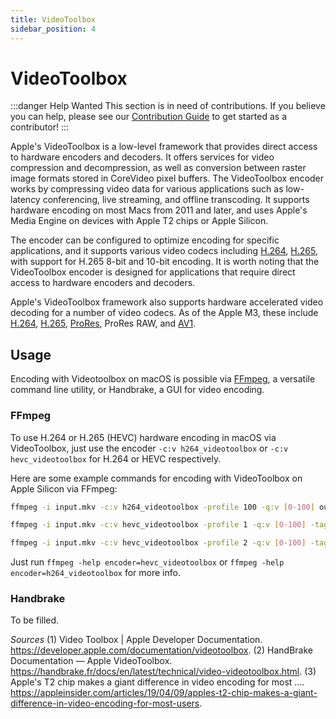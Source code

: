 ```yaml
---
title: VideoToolbox
sidebar_position: 4
---
```


# VideoToolbox

:::danger Help Wanted
This section is in need of contributions. If you believe you can help, please see our [Contribution Guide](../contribution-guide.mdx) to get started as a contributor!
:::

Apple's VideoToolbox is a low-level framework that provides direct access to hardware encoders and decoders. It offers services for video compression and decompression, as well as conversion between raster image formats stored in CoreVideo pixel buffers. The VideoToolbox encoder works by compressing video data for various applications such as low-latency conferencing, live streaming, and offline transcoding. It supports hardware encoding on most Macs from 2011 and later, and uses Apple's Media Engine on devices with Apple T2 chips or Apple Silicon.

The encoder can be configured to optimize encoding for specific applications, and it supports various video codecs including [H.264](../video/AVC.mdx), [H.265](../video/HEVC.mdx), with support for H.265 8-bit and 10-bit encoding. It is worth noting that the VideoToolbox encoder is designed for applications that require direct access to hardware encoders and decoders.

Apple's VideoToolbox framework also supports hardware accelerated video decoding for a number of video codecs. As of the Apple M3, these include [H.264](../video/AVC.mdx), [H.265](../video/HEVC.mdx), [ProRes](../video/prores.mdx), ProRes RAW, and [AV1](../video/AV1.mdx).

## Usage

Encoding with Videotoolbox on macOS is possible via [FFmpeg](../utilities/ffmpeg.mdx), a versatile command line utility, or Handbrake, a GUI for video encoding.

### FFmpeg

To use H.264 or H.265 (HEVC) hardware encoding in macOS via VideoToolbox, just use the encoder `-c:v h264_videotoolbox` or `-c:v hevc_videotoolbox` for H.264 or HEVC respectively. 

Here are some example commands for encoding with VideoToolbox on Apple Silicon via FFmpeg:

```bash title="H.264 encoding (high profile)"
ffmpeg -i input.mkv -c:v h264_videotoolbox -profile 100 -q:v [0-100] output.mp4
```

```bash title="8-bit HEVC encoding (main profile)"
ffmpeg -i input.mkv -c:v hevc_videotoolbox -profile 1 -q:v [0-100] -tag:v hvc1 output.mp4
```

```bash title="10-bit HEVC encoding (main10 profile)"
ffmpeg -i input.mkv -c:v hevc_videotoolbox -profile 2 -q:v [0-100] -tag:v hvc1 output.mp4
```

Just run `ffmpeg -help encoder=hevc_videotoolbox` or `ffmpeg -help encoder=h264_videotoolbox` for more info.

### Handbrake

To be filled.

*Sources*
(1) Video Toolbox | Apple Developer Documentation. https://developer.apple.com/documentation/videotoolbox.
(2) HandBrake Documentation — Apple VideoToolbox. https://handbrake.fr/docs/en/latest/technical/video-videotoolbox.html.
(3) Apple's T2 chip makes a giant difference in video encoding for most .... https://appleinsider.com/articles/19/04/09/apples-t2-chip-makes-a-giant-difference-in-video-encoding-for-most-users.
